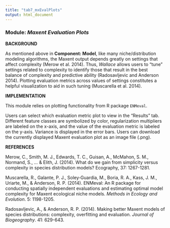 ```yaml
---
title: "tab7_mxEvalPlots"
output: html_document
---
```


### **Module:** ***Maxent Evaluation Plots*** 

**BACKGROUND**  

As mentioned above in **Component: Model**, like many niche/distribution modeling algorithms, the Maxent output depends greatly on settings that affect complexity (Merow et al. 2014). Thus, *Wallace* allows users to “tune” settings related to complexity to identify those that result in the best balance of complexity and predictive ability (Radosavljevic and Anderson 2014). Plotting evaluation metrics across values of settings constitutes a helpful visualization to aid in such tuning (Muscarella et al. 2014).

**IMPLEMENTATION** 

This module relies on plotting functionality from R package `ENMeval`.

Users can select which evaluation metric plot to view in the "Results" tab. Different feature classes are symbolized by color, regularization multipliers are labeled on the x-axis, and the value of the evaluation metric is labeled on the y-axis. Variance is displayed in the error bars. Users can download the currently displayed Maxent evaluation plot as an image file (.png).

**REFERENCES**

Merow, C., Smith, M. J., Edwards, T. C., Guisan, A., McMahon, S. M., Normand, S., ... & Elith, J. (2014). What do we gain from simplicity versus complexity in species distribution models? Ecography, 37: 1267-1281.

Muscarella, R., Galante, P. J., Soley‐Guardia, M., Boria, R. A., Kass, J. M., Uriarte, M., & Anderson, R. P. (2014). ENMeval: An R package for conducting spatially independent evaluations and estimating optimal model complexity for Maxent ecological niche models. *Methods in Ecology and Evolution*. 5: 1198-1205.

Radosavljevic, A., & Anderson, R. P. (2014). Making better Maxent models of species distributions: complexity, overfitting and evaluation. *Journal of Biogeography*. 41: 629-643.
